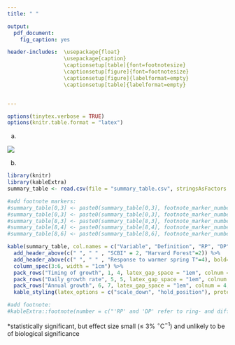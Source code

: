 ```yaml
---
title: " "

output: 
  pdf_document:
    fig_caption: yes

header-includes:  \usepackage{float}
                  \usepackage{caption}
                  \captionsetup[table]{font=footnotesize}
                  \captionsetup[figure]{font=footnotesize}
                  \captionsetup[figure]{labelformat=empty}
                  \captionsetup[table]{labelformat=empty}


---
```


```r
options(tinytex.verbose = TRUE)
options(knitr.table.format = "latex")
```
(a)

![](schematic_summary.png)

(b)

```r
library(knitr)
library(kableExtra)
summary_table <- read.csv(file = "summary_table.csv", stringsAsFactors = FALSE, check.names = FALSE)

#add footnote markers:
#summary_table[0,3] <- paste0(summary_table[0,3], footnote_marker_number(1)) 
#summary_table[0,3] <- paste0(summary_table[0,3], footnote_marker_number(2)) 
#summary_table[8,3] <- paste0(summary_table[8,3], footnote_marker_number(3)) 
#summary_table[8,4] <- paste0(summary_table[8,4], footnote_marker_number(4)) 
#summary_table[8,6] <- paste0(summary_table[8,6], footnote_marker_number(5)) 

kable(summary_table, col.names = c("Variable", "Definition", "RP", "DP","RP", "DP"), format = "latex", booktabs = TRUE,  escape = F)%>%
  add_header_above(c(" ", " " , "SCBI" = 2, "Harvard Forest"=2)) %>%
  add_header_above(c(" ", " " , "Response to warmer spring T"=4), bold= TRUE) %>%
  column_spec(3:6, width = "1cm") %>%
  pack_rows("Timing of growth", 1, 4, latex_gap_space = "1em", colnum = 4, hline_before = FALSE) %>%
  pack_rows("Daily growth rate", 5, 5, latex_gap_space = "1em", colnum = 4, hline_before = FALSE) %>%
  pack_rows("Annual growth", 6, 7, latex_gap_space = "1em", colnum = 4, hline_before = FALSE) %>%
  kable_styling(latex_options = c("scale_down", "hold_position"), protect_latex = T) 

#add footnote: 
#kableExtra::footnote(number = c("'RP' and 'DP' refer to ring- and diffuse- porous species, respectively", "'-' and '+' = significant negative or positive response, respectively; 'n.s.'= no significant correlation"), footnote_as_chunk = FALSE, threeparttable=TRUE, escape = FALSE)
```
*statistically significant, but effect size small ($\le$ 3% $^\circ$C$^{-1}$) and unlikely to be of biological significance
